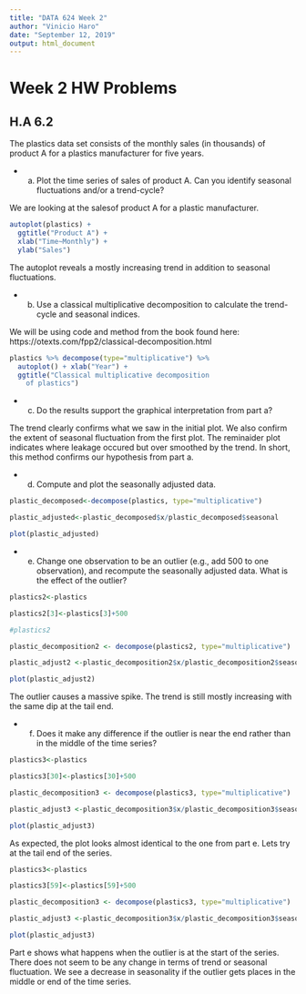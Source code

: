 ---
title: "DATA 624 Week 2"
author: "Vinicio Haro"
date: "September 12, 2019"
output: html_document
---

# Week 2 HW Problems 
## H.A 6.2

The plastics data set consists of the monthly sales (in thousands) of product A for a plastics manufacturer for five years.

* a) Plot the time series of sales of product A. Can you identify seasonal fluctuations and/or a trend-cycle?

We are looking at the salesof product A for a plastic manufacturer. 

```{r warning=FALSE, message=FALSE}
autoplot(plastics) +
  ggtitle("Product A") +
  xlab("Time~Monthly") +
  ylab("Sales")
```


The autoplot reveals a mostly increasing trend in addition to seasonal fluctuations. 

* b) Use a classical multiplicative decomposition to calculate the trend-cycle and seasonal indices.

We will be using code and method from the book found here: 
https://otexts.com/fpp2/classical-decomposition.html

```{r warning=FALSE, message=FALSE}

plastics %>% decompose(type="multiplicative") %>% 
  autoplot() + xlab("Year") +
  ggtitle("Classical multiplicative decomposition 
    of plastics")

```

* c) Do the results support the graphical interpretation from part a?

The trend clearly confirms what we saw in the initial plot. We also confirm the extent of seasonal fluctuation from the first plot. The reminaider plot indicates where leakage occured but over smoothed by the trend. In short, this method confirms our hypothesis from part a. 

* d) Compute and plot the seasonally adjusted data.

```{r warning=FALSE, message=FALSE}
plastic_decomposed<-decompose(plastics, type="multiplicative")

plastic_adjusted<-plastic_decomposed$x/plastic_decomposed$seasonal

plot(plastic_adjusted)
```

* e) Change one observation to be an outlier (e.g., add 500 to one observation), and recompute the seasonally adjusted data. What is the effect of the outlier?

```{r warning=FALSE, message=FALSE}
plastics2<-plastics

plastics2[3]<-plastics[3]+500

#plastics2

plastic_decomposition2 <- decompose(plastics2, type="multiplicative")

plastic_adjust2 <-plastic_decomposition2$x/plastic_decomposition2$seasonal

plot(plastic_adjust2)
```

The outlier causes a massive spike. The trend is still mostly increasing with the same dip at the tail end.  

* f) Does it make any difference if the outlier is near the end rather than in the middle of the time series?

```{r warning=FALSE, message=FALSE}

plastics3<-plastics

plastics3[30]<-plastics[30]+500

plastic_decomposition3 <- decompose(plastics3, type="multiplicative")

plastic_adjust3 <-plastic_decomposition3$x/plastic_decomposition3$seasonal

plot(plastic_adjust3)

```

As expected, the plot looks almost identical to the one from part e. Lets try at the tail end of the series. 

```{r warning=FALSE, message=FALSE}
plastics3<-plastics

plastics3[59]<-plastics[59]+500

plastic_decomposition3 <- decompose(plastics3, type="multiplicative")

plastic_adjust3 <-plastic_decomposition3$x/plastic_decomposition3$seasonal

plot(plastic_adjust3)
```


Part e shows what happens when the outlier is at the start of the series. There does not seem to be any change in terms of trend or seasonal fluctuation. We see a decrease in seasonality if the outlier gets places in the middle or end of the time series. 

